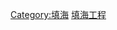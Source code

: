{{Catnav|頁面分類|地理|水體|海洋|填海工程}}
{{Catnav|頁面分類|地理|地形|海洋|填海工程}}

[[Category:填海|Category:填海]]
[[Category:台灣建築|填海工程]]